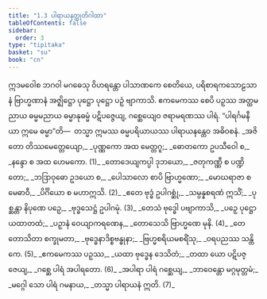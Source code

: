 ```yaml
---
title: "1.3 ပါရာယနတ္ထုတိဂါထာ"
tableOfContents: false
sidebar:
  order: 3
type: "tipitaka"
basket: "su"
book: "cn"
---
```



<DynamicBreadcrumb />

<Paragraph number="167" book="cn">
ဣဒမဝေါစ ဘဂဝါ မဂဓေသု ဝိဟရန္တော ပါသာဏကေ စေတိယေ, ပရိစာရကသောဠသာနံ ဗြာဟ္မဏာနံ အဇ္ဈိဋ္ဌော ပုဋ္ဌော ပုဋ္ဌော ပဉှံ ဗျာကာသိ. ဧကမေကဿ စေပိ ပဉှဿ အတ္ထမညာယ ဓမ္မမညာယ ဓမ္မာနုဓမ္မံ ပဋိပဇ္ဇေယျ, ဂစ္ဆေယျေဝ ဇရာမရဏဿ ပါရံ. “ပါရင်္ဂမနီယာ ဣမေ ဓမ္မာ”တိ—  တသ္မာ ဣမဿ ဓမ္မပရိယာယဿ ပါရာယနန္တေဝ အဓိဝစနံ.
</Paragraph>

<Division number="149" book="cn" e="ch" v="25" p="21">

<Paragraph number="168" type="verses" book="cn">
_အဇိတော တိဿမေတ္တေယျော,_  
_ပုဏ္ဏကော အထ မေတ္တဂူ;_  
_ဓောတကော ဥပသီဝေါ စ,_  
_နန္ဒော စ အထ ဟေမကော. (1)_  

</Paragraph>

</Division>
<Division number="150" book="cn" e="ch" v="25" p="21">

<Paragraph number="169" type="verses" book="cn">
_တောဒေယျကပ္ပါ ဒုဘယော,_  
_ဇတုကဏ္ဏီ စ ပဏ္ဍိတော;_  
_ဘဒြာဝုဓော ဥဒယော စ,_  
_ပေါသာလော စာပိ ဗြာဟ္မဏော;_  
_မောဃရာဇာ စ မေဓာဝီ,_  
_ပိင်္ဂိယော စ မဟာဣသိ. (2)_  

</Paragraph>

</Division>
<Division number="151" book="cn" e="ch" v="25" p="21">

<Paragraph number="170" type="verses" book="cn">
_ဧတေ ဗုဒ္ဓံ ဥပါဂစ္ဆုံ,_  
_သမ္ပန္နစရဏံ ဣသိံ;_  
_ပုစ္ဆန္တာ နိပုဏေ ပဉှေ,_  
_ဗုဒ္ဓသေဋ္ဌံ ဥပါဂမုံ. (3)_  

</Paragraph>

</Division>
<Division number="152" book="cn" e="ch" v="25" p="21">

<Paragraph number="171" type="verses" book="cn">
_တေသံ ဗုဒ္ဓေါ ပဗျာကာသိ,_  
_ပဉှေ ပုဋ္ဌော ယထာတထံ;_  
_ပဉှာနံ ဝေယျာကရဏေန,_  
_တောသေသိ ဗြာဟ္မဏေ မုနိ. (4)_  

</Paragraph>

</Division>
<Division number="153" book="cn" e="ch" v="25" p="21">

<Paragraph number="172" type="verses" book="cn">
_တေ တောသိတာ စက္ခုမတာ,_  
_ဗုဒ္ဓေနာဒိစ္စဗန္ဓုနာ;_  
_ဗြဟ္မစရိယမစရိံသု,_  
_ဝရပညဿ သန္တိကေ. (5)_  

</Paragraph>

</Division>
<Division number="154" book="cn" e="ch" v="25" p="21">

<Paragraph number="173" type="verses" book="cn">
_ဧကမေကဿ ပဉှဿ,_  
_ယထာ ဗုဒ္ဓေန ဒေသိတံ;_  
_တထာ ယော ပဋိပဇ္ဇေယျ,_  
_ဂစ္ဆေ ပါရံ အပါရတော. (6)_  

</Paragraph>

</Division>
<Division number="155" book="cn" e="ch" v="25" p="21">

<Paragraph number="174" type="verses" book="cn">
_အပါရာ ပါရံ ဂစ္ဆေယျ,_  
_ဘာဝေန္တော မဂ္ဂမုတ္တမံ;_  
_မဂ္ဂေါ သော ပါရံ ဂမနာယ,_  
_တသ္မာ ပါရာယနံ ဣတိ. (7)_
</Paragraph>
</Division>